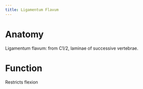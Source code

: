 ```yaml
---
title: Ligamentum Flavum
---
```



# Anatomy
Ligamentum flavum: from C1/2, laminae of successive vertebrae. 

# Function

Restricts flexion
